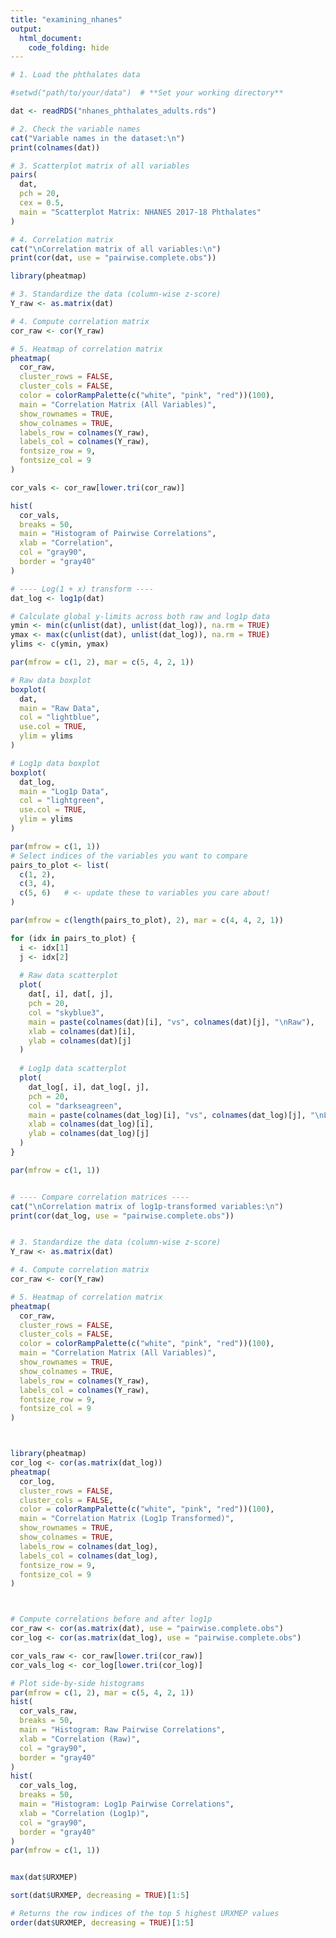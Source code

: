 ```yaml
---
title: "examining_nhanes"
output:
  html_document:
    code_folding: hide
---
```


```r

# 1. Load the phthalates data

#setwd("path/to/your/data")  # **Set your working directory**

dat <- readRDS("nhanes_phthalates_adults.rds")

# 2. Check the variable names
cat("Variable names in the dataset:\n")
print(colnames(dat))

# 3. Scatterplot matrix of all variables
pairs(
  dat, 
  pch = 20, 
  cex = 0.5, 
  main = "Scatterplot Matrix: NHANES 2017-18 Phthalates"
)

# 4. Correlation matrix
cat("\nCorrelation matrix of all variables:\n")
print(cor(dat, use = "pairwise.complete.obs"))

```

```r

library(pheatmap)

# 3. Standardize the data (column-wise z-score)
Y_raw <- as.matrix(dat)

# 4. Compute correlation matrix
cor_raw <- cor(Y_raw)

# 5. Heatmap of correlation matrix
pheatmap(
  cor_raw,
  cluster_rows = FALSE, 
  cluster_cols = FALSE,
  color = colorRampPalette(c("white", "pink", "red"))(100),
  main = "Correlation Matrix (All Variables)",
  show_rownames = TRUE, 
  show_colnames = TRUE,
  labels_row = colnames(Y_raw), 
  labels_col = colnames(Y_raw),
  fontsize_row = 9, 
  fontsize_col = 9
)


```

```r
cor_vals <- cor_raw[lower.tri(cor_raw)]

hist(
  cor_vals,
  breaks = 50,
  main = "Histogram of Pairwise Correlations",
  xlab = "Correlation",
  col = "gray90",
  border = "gray40"
)
```



```r
# ---- Log(1 + x) transform ----
dat_log <- log1p(dat)

# Calculate global y-limits across both raw and log1p data
ymin <- min(c(unlist(dat), unlist(dat_log)), na.rm = TRUE)
ymax <- max(c(unlist(dat), unlist(dat_log)), na.rm = TRUE)
ylims <- c(ymin, ymax)

par(mfrow = c(1, 2), mar = c(5, 4, 2, 1))

# Raw data boxplot
boxplot(
  dat,
  main = "Raw Data",
  col = "lightblue",
  use.col = TRUE,
  ylim = ylims
)

# Log1p data boxplot
boxplot(
  dat_log,
  main = "Log1p Data",
  col = "lightgreen",
  use.col = TRUE,
  ylim = ylims
)

par(mfrow = c(1, 1))
# Select indices of the variables you want to compare
pairs_to_plot <- list(
  c(1, 2),
  c(3, 4),
  c(5, 6)   # <- update these to variables you care about!
)

par(mfrow = c(length(pairs_to_plot), 2), mar = c(4, 4, 2, 1))

for (idx in pairs_to_plot) {
  i <- idx[1]
  j <- idx[2]
  
  # Raw data scatterplot
  plot(
    dat[, i], dat[, j],
    pch = 20,
    col = "skyblue3",
    main = paste(colnames(dat)[i], "vs", colnames(dat)[j], "\nRaw"),
    xlab = colnames(dat)[i],
    ylab = colnames(dat)[j]
  )
  
  # Log1p data scatterplot
  plot(
    dat_log[, i], dat_log[, j],
    pch = 20,
    col = "darkseagreen",
    main = paste(colnames(dat_log)[i], "vs", colnames(dat_log)[j], "\nLog1p"),
    xlab = colnames(dat_log)[i],
    ylab = colnames(dat_log)[j]
  )
}

par(mfrow = c(1, 1))


# ---- Compare correlation matrices ----
cat("\nCorrelation matrix of log1p-transformed variables:\n")
print(cor(dat_log, use = "pairwise.complete.obs"))


# 3. Standardize the data (column-wise z-score)
Y_raw <- as.matrix(dat)

# 4. Compute correlation matrix
cor_raw <- cor(Y_raw)

# 5. Heatmap of correlation matrix
pheatmap(
  cor_raw,
  cluster_rows = FALSE, 
  cluster_cols = FALSE,
  color = colorRampPalette(c("white", "pink", "red"))(100),
  main = "Correlation Matrix (All Variables)",
  show_rownames = TRUE, 
  show_colnames = TRUE,
  labels_row = colnames(Y_raw), 
  labels_col = colnames(Y_raw),
  fontsize_row = 9, 
  fontsize_col = 9
)



library(pheatmap)
cor_log <- cor(as.matrix(dat_log))
pheatmap(
  cor_log,
  cluster_rows = FALSE,
  cluster_cols = FALSE,
  color = colorRampPalette(c("white", "pink", "red"))(100),
  main = "Correlation Matrix (Log1p Transformed)",
  show_rownames = TRUE,
  show_colnames = TRUE,
  labels_row = colnames(dat_log),
  labels_col = colnames(dat_log),
  fontsize_row = 9,
  fontsize_col = 9
)



# Compute correlations before and after log1p
cor_raw <- cor(as.matrix(dat), use = "pairwise.complete.obs")
cor_log <- cor(as.matrix(dat_log), use = "pairwise.complete.obs")

cor_vals_raw <- cor_raw[lower.tri(cor_raw)]
cor_vals_log <- cor_log[lower.tri(cor_log)]

# Plot side-by-side histograms
par(mfrow = c(1, 2), mar = c(5, 4, 2, 1))
hist(
  cor_vals_raw,
  breaks = 50,
  main = "Histogram: Raw Pairwise Correlations",
  xlab = "Correlation (Raw)",
  col = "gray90",
  border = "gray40"
)
hist(
  cor_vals_log,
  breaks = 50,
  main = "Histogram: Log1p Pairwise Correlations",
  xlab = "Correlation (Log1p)",
  col = "gray90",
  border = "gray40"
)
par(mfrow = c(1, 1))


max(dat$URXMEP)

sort(dat$URXMEP, decreasing = TRUE)[1:5]

# Returns the row indices of the top 5 highest URXMEP values
order(dat$URXMEP, decreasing = TRUE)[1:5]


```



